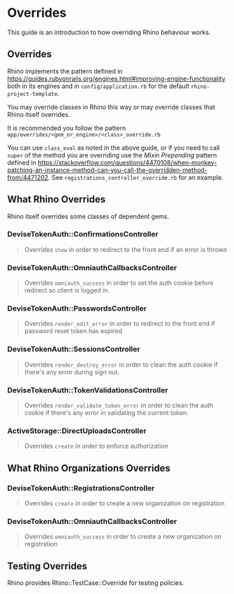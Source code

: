 # Overrides

This guide is an introduction to how overriding Rhino behaviour works.

## Overrides

Rhino implements the pattern defined in https://guides.rubyonrails.org/engines.html#improving-engine-functionality both in its engines and in `config/application.rb` for the default `rhino-project-template`.

You may override classes in Rhino this way or may override classes that Rhino itself overrides.

It is recommended you follow the pattern `app/overrides/<gem_or_engine>/<class>_override.rb`

You can use `class_eval` as noted in the above guide, or if you need to call `super` of the method you are overriding use the _Mixin Prepending_ pattern defined in https://stackoverflow.com/questions/4470108/when-monkey-patching-an-instance-method-can-you-call-the-overridden-method-from/4471202. See `registrations_controller_override.rb` for an example.

## What Rhino Overrides

Rhino itself overrides some classes of dependent gems.

### DeviseTokenAuth::ConfirmationsController

> Overrides `show` in order to redirect to the front end if an error is thrown

### DeviseTokenAuth::OmniauthCallbacksController

> Overrides `omniauth_success` in order to set the auth cookie before redirect so client is logged in.

### DeviseTokenAuth::PasswordsController

> Overrides `render_edit_error` in order to redirect to the front end if password reset token has expired

### DeviseTokenAuth::SessionsController

> Overrides `render_destroy_error` in order to clean the auth cookie if there's any error during sign out.

### DeviseTokenAuth::TokenValidationsController

> Overrides `render_validate_token_error` in order to clean the auth cookie if there's any error in validating the current token.

### ActiveStorage::DirectUploadsController

> Overrides `create` in order to enforce authorization

## What Rhino Organizations Overrides

### DeviseTokenAuth::RegistrationsController

> Overrides `create` in order to create a new organization on registration

### DeviseTokenAuth::OmniauthCallbacksController

> Overrides `omniauth_success` in order to create a new organization on registration

## Testing Overrides

Rhino provides Rhino::TestCase::Override for testing policies.
